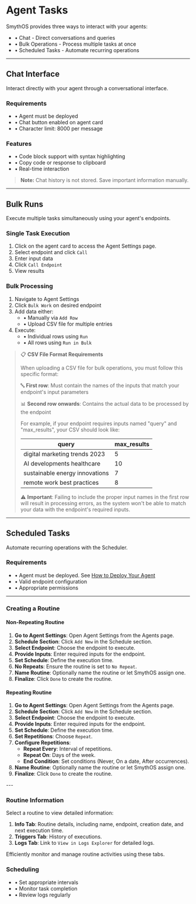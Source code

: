# Agent Tasks

SmythOS provides three ways to interact with your agents:
- • Chat - Direct conversations and queries
- • Bulk Operations - Process multiple tasks at once
- • Scheduled Tasks - Automate recurring operations

---

## Chat Interface

Interact directly with your agent through a conversational interface.

### Requirements
- • Agent must be deployed
- • Chat button enabled on agent card
- • Character limit: 8000 per message

### Features
- • Code block support with syntax highlighting
- • Copy code or response to clipboard
- • Real-time interaction

> **Note:** Chat history is not stored. Save important information manually.

<Arcade src="https://demo.arcade.software/6WzsfgFB0IBL2m7V6o3f?embed&embed_mobile=tab&embed_desktop=inline&show_copy_link=true" title="Chat with Agent | SmythOS"/>

---

## Bulk Runs

Execute multiple tasks simultaneously using your agent's endpoints.

### Single Task Execution
1. Click on the agent card to access the Agent Settings page.
2. Select endpoint and click `Call`
3. Enter input data
4. Click `Call Endpoint`
5. View results

### Bulk Processing
1. Navigate to Agent Settings
2. Click `Bulk Work` on desired endpoint
3. Add data either:
   - • Manually via `Add Row`
   - • Upload CSV file for multiple entries
4. Execute:
   - • Individual rows using `Run`
   - • All rows using `Run in Bulk`

> 📋 **CSV File Format Requirements**
>
> When uploading a CSV file for bulk operations, you must follow this specific format:
>
> 🔤 **First row**: Must contain the names of the inputs that match your endpoint's input parameters
> 
> 📊 **Second row onwards**: Contains the actual data to be processed by the endpoint
>
> For example, if your endpoint requires inputs named "query" and "max_results", your CSV should look like:
>
> | query | max_results |
> |-------|-------------|
> | digital marketing trends 2023 | 5 |
> | AI developments healthcare | 10 |
> | sustainable energy innovations | 7 |
> | remote work best practices | 8 |
>
> ⚠️ **Important**: Failing to include the proper input names in the first row will result in processing errors, as the system won't be able to match your data with the endpoint's required inputs.

<Arcade src="https://demo.arcade.software/AqIFSwVYbUUxd2ndStlu?embed&embed_mobile=tab&embed_desktop=inline&show_copy_link=true" title="Bulk | SmythOS" />

---

## Scheduled Tasks

Automate recurring operations with the Scheduler.

### Requirements
- • Agent must be deployed. See [How to Deploy Your Agent](how-to/deployment.md)
- • Valid endpoint configuration
- • Appropriate permissions

---

### Creating a Routine

#### Non-Repeating Routine

1. **Go to Agent Settings**: Open Agent Settings from the Agents page.
2. **Schedule Section**: Click `Add New` in the Schedule section.
3. **Select Endpoint**: Choose the endpoint to execute.
4. **Provide Inputs**: Enter required inputs for the endpoint.
5. **Set Schedule**: Define the execution time.
6. **No Repeats**: Ensure the routine is set to `No Repeat`.
7. **Name Routine**: Optionally name the routine or let SmythOS assign one.
8. **Finalize**: Click `Done` to create the routine.

#### Repeating Routine

1. **Go to Agent Settings**: Open Agent Settings from the Agents page.
2. **Schedule Section**: Click `Add New` in the Schedule section.
3. **Select Endpoint**: Choose the endpoint to execute.
4. **Provide Inputs**: Enter required inputs for the endpoint.
5. **Set Schedule**: Define the execution time.
6. **Set Repetitions**: Choose `Repeat`.
7. **Configure Repetitions**:
    - **Repeat Every**: Interval of repetitions.
    - **Repeat On**: Days of the week.
    - **End Condition**: Set conditions (Never, On a date, After occurrences).
8. **Name Routine**: Optionally name the routine or let SmythOS assign one.
9. **Finalize**: Click `Done` to create the routine.

<Arcade src="https://demo.arcade.software/5NPb5R6hXdIqrB6Pozxc?embed&embed_mobile=tab&embed_desktop=inline&show_copy_link=true" title="Scheduler | SmythOS" />
---

### Routine Information

Select a routine to view detailed information:

1. **Info Tab**: Routine details, including name, endpoint, creation date, and next execution time.
2. **Triggers Tab**: History of executions.
3. **Logs Tab**: Link to `View in Logs Explorer` for detailed logs.

Efficiently monitor and manage routine activities using these tabs.

### Scheduling
- • Set appropriate intervals
- • Monitor task completion
- • Review logs regularly